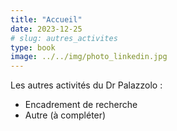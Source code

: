 ```yaml
---
title: "Accueil"
date: 2023-12-25
# slug: autres_activites
type: book
image: ../../img/photo_linkedin.jpg
---
```


Les autres activités du Dr Palazzolo :

- Encadrement de recherche
- Autre (à compléter)

